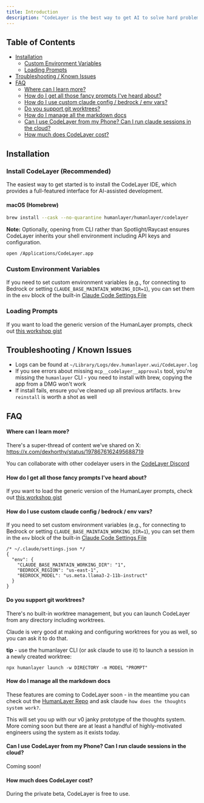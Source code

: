 ```yaml
---
title: Introduction
description: "CodeLayer is the best way to get AI to solve hard problems in complex codebases."
---
```


## Table of Contents

- [Installation](#installation)
    - [Custom Environment Variables](#custom-environment-variables)
    - [Loading Prompts](#loading-prompts)
- [Troubleshooting / Known Issues](#troubleshooting--known-issues)
- [FAQ](#faq)
    - [Where can I learn more?](#where-can-i-learn-more)
    - [How do I get all those fancy prompts I've heard about?](#how-do-i-get-all-those-fancy-prompts-ive-heard-about)
    - [How do I use custom claude config / bedrock / env vars?](#how-do-i-use-custom-claude-config--bedrock--env-vars)
    - [Do you support git worktrees?](#do-you-support-git-worktrees)
    - [How do I manage all the markdown docs](#how-do-i-manage-all-the-markdown-docs)
    - [Can I use CodeLayer from my Phone? Can I run claude sessions in the cloud?](#can-i-use-codelayer-from-my-phone-can-i-run-claude-sessions-in-the-cloud)
    - [How much does CodeLayer cost?](#how-much-does-codelayer-cost)

## Installation

### Install CodeLayer (Recommended)

The easiest way to get started is to install the CodeLayer IDE, which provides a full-featured interface for AI-assisted development.

#### macOS (Homebrew)

```bash
brew install --cask --no-quarantine humanlayer/humanlayer/codelayer
```

**Note:** Optionally, opening from CLI rather than Spotlight/Raycast ensures CodeLayer inherits your shell environment including API keys and configuration.

```bash
open /Applications/CodeLayer.app
```

### Custom Environment Variables

If you need to set custom environment variables (e.g., for connecting to Bedrock or setting `CLAUDE_BASE_MAINTAIN_WORKING_DIR=1`),
you can set them in the `env` block of the built-in [Claude Code Settings File](https://docs.claude.com/en/docs/claude-code/settings#available-settings)

### Loading Prompts

If you want to load the generic version of the HumanLayer prompts, check out [this workshop gist](https://gist.github.com/dexhorthy/c5d2113621d17178b29ae4c31028bdc2)

## Troubleshooting / Known Issues

* Logs can be found at `~/Library/Logs/dev.humanlayer.wui/CodeLayer.log`
* If you see errors about missing `mcp__codelayer__approvals` tool, you're missing the `humanlayer` CLI - you need to install with brew, copying the app from a DMG won't work
* If install fails, ensure you've cleaned up all previous artifacts. `brew reinstall` is worth a shot as well

## FAQ

#### Where can I learn more?

There's a super-thread of content we've shared on X:  https://x.com/dexhorthy/status/1978676162495688719

You can collaborate with other codelayer users in the [CodeLayer Discord](https://humanlayer.dev/discord)

#### How do I get all those fancy prompts I've heard about?

If you want to load the generic version of the HumanLayer prompts, check out [this workshop gist](https://gist.github.com/dexhorthy/c5d2113621d17178b29ae4c31028bdc2)

#### How do I use custom claude config / bedrock / env vars?

If you need to set custom environment variables (e.g., for connecting to Bedrock or setting `CLAUDE_BASE_MAINTAIN_WORKING_DIR=1`),
you can set them in the `env` block of the built-in [Claude Code Settings File](https://docs.claude.com/en/docs/claude-code/settings#available-settings)

```jsonc
/* ~/.claude/settings.json */
{
  "env": {
    "CLAUDE_BASE_MAINTAIN_WORKING_DIR": "1",
    "BEDROCK_REGION": "us-east-1",
    "BEDROCK_MODEL": "us.meta.llama3-2-11b-instruct"
  }
}
```

#### Do you support git worktrees?

There's no built-in worktree management, but you can launch CodeLayer from any directory including worktrees.

Claude is very good at making and configuring worktrees for you as well, so you can ask it to do that.

**tip** - use the humanlayer CLI (or ask claude to use it) to launch a session in a newly created worktree:

```
npx humanlayer launch -w DIRECTORY -m MODEL "PROMPT"
```

#### How do I manage all the markdown docs

These features are coming to CodeLayer soon - in the meantime you can check out
the [HumanLayer Repo](https://github.com/humanlayer/humanlayer/) and ask claude `how does the thoughts system work?`.

This will set you up with our v0 janky prototype of the thoughts system. More coming soon but there are at least a handful of
highly-motivated engineers using the system as it exists today.

#### Can I use CodeLayer from my Phone? Can I run claude sessions in the cloud?

Coming soon!

#### How much does CodeLayer cost?

During the private beta, CodeLayer is free to use.
